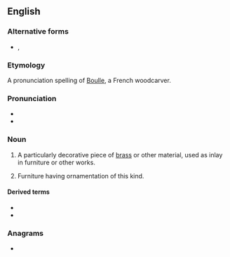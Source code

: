 {{also|Buhl|Bühl}}
==English==
{{wikipedia}}

===Alternative forms===
* {{l|en|boulle}}, {{l|en|boule}}

===Etymology===
A pronunciation spelling of [[w:André Charles Boulle|Boulle]], a French woodcarver.

===Pronunciation===
* {{IPA|en|/buːl/}}
* {{rhymes|en|uːl|s=1}}

===Noun===
{{en-noun|-|s}}

# {{lb|en|woodworking}} A particularly decorative piece of [[brass]] or other material, used as inlay in furniture or other works.
# Furniture having ornamentation of this kind.

====Derived terms====
* {{l|en|buhl work}}
* {{l|en|buhlwork}}

===Anagrams===
* {{anagrams|en|a=bhlu|bluh}}